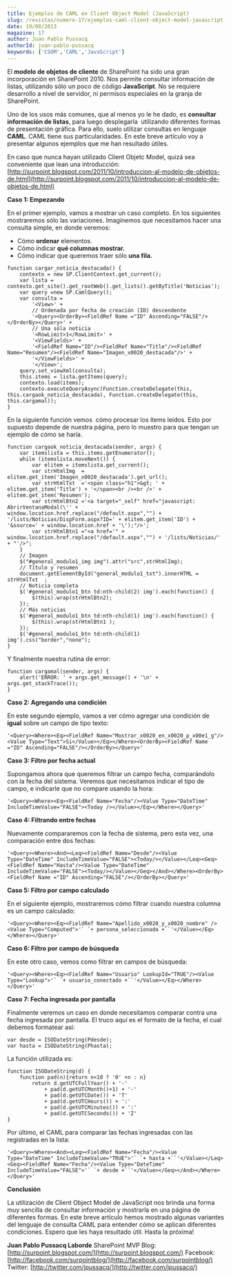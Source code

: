 ```yaml
---
title: Ejemplos de CAML en Client Object Model (JavaScript)
slug: /revistas/numero-17/ejemplos-caml-client-object-model-javascript
date: 19/08/2013
magazine: 17
author: Juan Pablo Pussacq
authorId: juan-pablo-pussacq
keywords: ['CSOM','CAML','JavaScript']
---
```






El **modelo de objetos de cliente** de SharePoint ha sido una gran incorporación en SharePoint 2010. Nos permite consultar información de listas, utilizando sólo un poco de código **JavaScript**. No se requiere desarrollo a nivel de servidor, ni permisos especiales en la granja de SharePoint.

Uno de los usos más comunes, que al menos yo le he dado, es **consultar información de listas**, para luego desplegarla  utilizando diferentes formas de presentación gráfica. Para ello, suelo utilizar consultas en lenguaje **CAML**. CAML tiene sus particularidades. En este breve artículo voy a presentar algunos ejemplos que me han resultado útiles.

En caso que nunca hayan utilizado Client Objetc Model, quizá sea conveniente que lean una introducción: [http://surpoint.blogspot.com/2011/10/introduccion-al-modelo-de-objetos-de.html](http://surpoint.blogspot.com/2011/10/introduccion-al-modelo-de-objetos-de.html)

**Caso 1: Empezando**

En el primer ejemplo, vamos a mostrar un caso completo. En los siguientes mostraremos sólo las variaciones. Imaginemos que necesitamos hacer una consulta simple, en donde veremos:

- Cómo **ordenar** elementos.
- Cómo indicar **qué columnas mostrar.**
- Cómo indicar que queremos traer sólo **una fila.**

```
function cargar_noticia_destacada() {
    contexto = new SP.ClientContext.get_current();
    var lista = contexto.get_site().get_rootWeb().get_lists().getByTitle('Noticias');
    var query =new SP.CamlQuery();
    var consulta =
        '<View>' +
        // Ordenada por fecha de creación (ID) descendente
        '<Query><OrderBy><FieldRef Name ="ID" Ascending="FALSE"/></OrderBy></Query>' +
        // Una sóla noticia
        '<RowLimit>1</RowLimit>' +
        '<ViewFields>' + 
        '<FieldRef Name="ID"/><FieldRef Name="Title"/><FieldRef Name="Resumen"/><FieldRef Name="Imagen_x0020_destacada"/>' +
        '</ViewFields>' +
        '</View>';
    query.set_viewXml(consulta);
    this.items = lista.getItems(query);
    contexto.load(items);
    contexto.executeQueryAsync(Function.createDelegate(this, this.cargaok_noticia_destacada), Function.createDelegate(this, this.cargamal));
}
```

En la siguiente función vemos  cómo procesar los ítems leídos. Esto por supuesto depende de nuestra página, pero lo muestro para que tengan un ejemplo de cómo se haría.

```
function cargaok_noticia_destacada(sender, args) {
    var itemslista = this.items.getEnumerator();
    while (itemslista.moveNext()) {
        var elitem = itemslista.get_current();
        var strHtmlImg  = elitem.get_item('Imagen_x0020_destacada').get_url();   
        var strHtmlTxt  ='<span class="h1">&gt; ' + elitem.get_item('Title') + '</span><br /><br />' + elitem.get_item('Resumen');
        var strHtmlBtn2 ='<a target="_self" href="javascript: AbrirVentanaModal(\'' + window.location.href.replace("/default.aspx","") + '/lists/Noticias/DispForm.aspx?ID=' + elitem.get_item('ID') + '&source=' + window.location.href + '\');"/>';   
        var strHtmlBtn1 ="<a href='" + window.location.href.replace("/default.aspx","") + '/lists/Noticias/' + "'/>";   
    }
    // Imagen
    $("#general_modulo1_img img").attr("src",strHtmlImg);
    // Título y resumen
    document.getElementById("general_modulo1_txt").innerHTML = strHtmlTxt  ;
    // Noticia completa
    $('#general_modulo1_btn td:nth-child(2) img').each(function() {
        $(this).wrap(strHtmlBtn2);
    });
    // Más noticias
    $('#general_modulo1_btn td:nth-child(1) img').each(function() {
        $(this).wrap(strHtmlBtn1 );
    });
    $('#general_modulo1_btn td:nth-child(1) img').css("border","none");
}
```

Y finalmente nuestra rutina de error:

```
function cargamal(sender, args) { 
    alert('ERROR: ' + args.get_message() + '\n' + args.get_stackTrace()); 
}
```

**Caso 2: Agregando una condición**

En este segundo ejemplo, vamos a ver cómo agregar una condición de **igual** sobre un campo de tipo texto:

```
'<Query><Where><Eq><FieldRef Name="Mostrar_x0020_en_x0020_p_x00e1_g"/><Value Type="Text">Si</Value></Eq></Where><OrderBy><FieldRef Name ="ID" Ascending="FALSE"/></OrderBy></Query>'
```

**Caso 3: Filtro por fecha actual**

Supongamos ahora que queremos filtrar un campo fecha, comparándolo con la fecha del sistema. Veremos que necesitamos indicar el tipo de campo, e indicarle que no compare usando la hora:

```
'<Query><Where><Eq><FieldRef Name="Fecha"/><Value Type="DateTime" IncludeTimeValue="FALSE"><Today /></Value></Eq></Where></Query>'
```

**Caso 4: Filtrando entre fechas**

Nuevamente compararemos con la fecha de sistema, pero esta vez, una comparación entre dos fechas:

```
'<Query><Where><And><Leq><FieldRef Name="Desde"/><Value Type="DateTime" IncludeTimeValue="FALSE"><Today/></Value></Leq><Geq><FieldRef Name="Hasta"/><Value Type="DateTime" IncludeTimeValue="FALSE"><Today/></Value></Geq></And></Where><OrderBy><FieldRef Name ="ID" Ascending="FALSE"/></OrderBy></Query>'
```

**Caso 5: Filtro por campo calculado**

En el siguiente ejemplo, mostraremos cómo filtrar cuando nuestra columna es un campo calculado:

```
'<Query><Where><Eq><FieldRef Name="Apellido_x0020_y_x0020_nombre" /><Value Type="Computed">'` `+ persona_seleccionada +``'</Value></Eq></Where></Query>'
```

**Caso 6: Filtro por campo de búsqueda**

En este otro caso, vemos como filtrar en campos de búsqueda:

```
'<Query><Where><Eq><FieldRef Name="Usuario" LookupId="TRUE"/><Value Type="Lookup">'` `+ usuario_conectado +``'</Value></Eq></Where></Query>'
```

**Caso 7: Fecha ingresada por pantalla**

Finalmente veremos un caso en donde necesitamos comparar contra una fecha ingresada por pantalla. El truco aquí es el formato de la fecha, el cual debemos formatear así:

```
var desde = ISODateString(Pdesde);
var hasta = ISODateString(Phasta);
```

La función utilizada es:

```
function ISODateString(d) {
    function pad(n){return n<10 ? '0' +n : n}
        return d.getUTCFullYear() + '-'
            + pad(d.getUTCMonth()+1) + '-'
            + pad(d.getUTCDate()) + 'T'
            + pad(d.getUTCHours()) + ':'
            + pad(d.getUTCMinutes()) + ':'
            + pad(d.getUTCSeconds()) + 'Z'
}
```

Por último, el CAML para comparar las fechas ingresadas con las registradas en la lista:

```
'<Query><Where><And><Leq><FieldRef Name="Fecha"/><Value Type="DateTime" IncludeTimeValue="TRUE">'` `+ hasta +``'</Value></Leq><Geq><FieldRef Name="Fecha"/><Value Type="DateTime" IncludeTimeValue="FALSE">'` `+ desde +``'</Value></Geq></And></Where></Query>'
```

**Conclusión**

La utilización de Client Object Model de JavaScript nos brinda una forma muy sencilla de consultar información y mostrarla en una página de diferentes formas. En este breve artículo hemos mostrado algunas variantes del lenguaje de consulta CAML para entender cómo se aplican diferentes condiciones. Espero que les haya resultado útil. Hasta la próxima!


**Juan Pablo Pussacq Laborde**
SharePoint MVP
Blog: [http://surpoint.blogspot.com/](http://surpoint.blogspot.com/) 
Facebook: [http://facebook.com/surpointblog/](http://facebook.com/surpointblog/) 
Twitter: [http://twitter.com/jpussacq/](http://twitter.com/jpussacq/)

